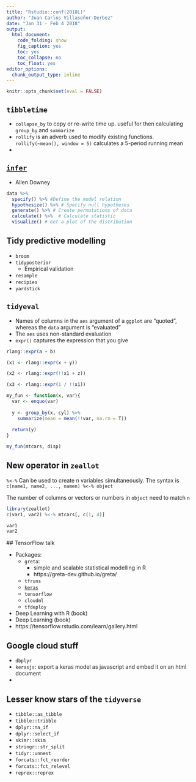 ```yaml
---
title: "Rstudio::conf(2018L)"
author: "Juan Carlos Villaseñor-Derbez"
date: "Jan 31 - Feb 4 2018"
output:
  html_document:
    code_folding: show
    fig_caption: yes
    toc: yes
    toc_collapse: no
    toc_float: yes
editor_options: 
  chunk_output_type: inline
---
```


```r
knitr::opts_chunk$set(eval = FALSE)
```


## `tibbletime`

- `collapse_by` to copy or re-write time up. useful for then calculating `group_by` and `summarize`
- `rollify` is an adverb used to modify existing functions. `rollify(~mean(), window = 5)` calculates a 5-period running mean
- 

## [`infer`](https://github.com/andrewpbray/infer)

- Allen Downey

```r
data %>%
  specify() %>% #Define the model relation
  hypothesize() %>% # Specify null hypotheses
  generate() %>% # Create permutations of data
  calculate() %>%  # Calculate statistic
  visualize() # Get a plot of the distribution
```

## Tidy predictive modelling

- `broom`
- `tidyposterior`
  - Empirical validation
- `resample`
- `recipies`
- `yardstick`

## `tidyeval`

- Names of columns in the `aes` argument of a `ggplot` are "quoted", whereas the `data` argument is "evaluated"
- The `aes` uses non-standard evaluation
- `expr()` captures the expression that you give

```r
rlang::expr(a + b)
```

```r
(x1 <- rlang::expr(x + y))

(x2 <- rlang::expr(!!x1 + z))

(x3 <- rlang::expr(1 / !!x1))
```

```r
my_fun <- function(x, var){
  var <- enquo(var)
  
  y <- group_by(x, cyl) %>% 
    summarize(mean = mean(!!var, na.rm = T))
  
  return(y)
}
```

```r
my_fun(mtcars, disp)
```


## New operator in `zeallot`

`%<-%` Can be used to create n variables simultaneously. The syntax is `c(name1, name2, ..., namen) %<-% object`

The number of columns or vectors or numbers in `object` need to match `n`

```r
library(zeallot)
c(var1, var2) %<-% mtcars[, c(1, 4)]

var1
var2
```



 ## TensorFlow talk

- Packages:
  - `greta`:
    - simple and scalable statistical modelling in R
    - https://greta-dev.github.io/greta/
  - `tfruns`
  - [`keras`](https://t.co/BneOQfMe1V)
  - `tensorflow`
  - `cloudml`
  - `tfdeploy`
- Deep Learning with R (book)
- Deep Learning (book)
- https://tensorflow.rstudio.com/learn/gallery.html

## Google cloud stuff

- `dbplyr`
- `kerasjs`: export a keras model as javascript and embed it on an html document
- 

## Lesser know stars of the `tidyverse`

- `tibble::as_tibble`
- `tibble::tribble`
- `dplyr::na_if`
- `dplyr::select_if`
- `skimr::skim`
- `stringr::str_split`
- `tidyr::unnest`
- `forcats::fct_reorder`
- `forcats::fct_relevel`
- `reprex::reprex`

































